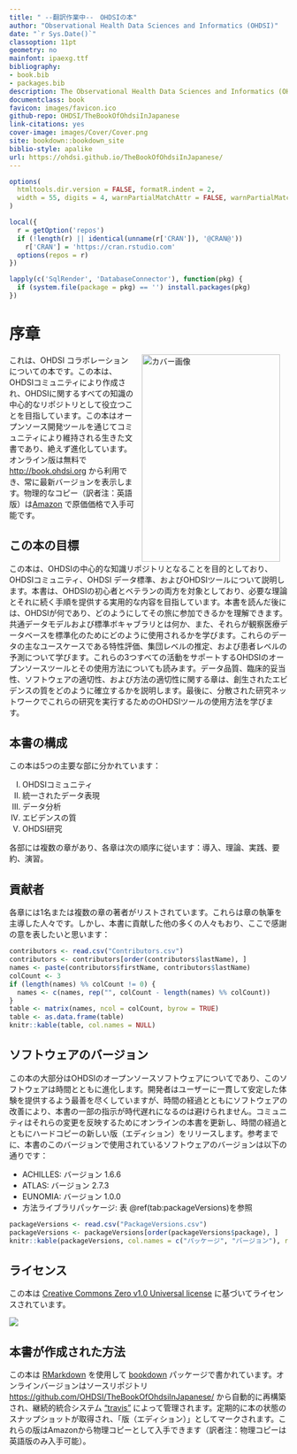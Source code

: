 ```yaml
---
title: " --翻訳作業中--　OHDSIの本"
author: "Observational Health Data Sciences and Informatics (OHDSI)"
date: "`r Sys.Date()`"
classoption: 11pt
geometry: no
mainfont: ipaexg.ttf
bibliography:
- book.bib
- packages.bib
description: The Observational Health Data Sciences and Informatics (OHDSI) についての本。OHDSIのコミュニティ、オープンスタンダードとオープンソースソフトウェアについて詳述しています。
documentclass: book
favicon: images/favicon.ico
github-repo: OHDSI/TheBookOfOhdsiInJapanese
link-citations: yes
cover-image: images/Cover/Cover.png
site: bookdown::bookdown_site
biblio-style: apalike
url: https://ohdsi.github.io/TheBookOfOhdsiInJapanese/
---
```


```r
options(
  htmltools.dir.version = FALSE, formatR.indent = 2,
  width = 55, digits = 4, warnPartialMatchAttr = FALSE, warnPartialMatchDollar = FALSE
)

local({
  r = getOption('repos')
  if (!length(r) || identical(unname(r['CRAN']), '@CRAN@'))
    r['CRAN'] = 'https://cran.rstudio.com'
  options(repos = r)
})

lapply(c('SqlRender', 'DatabaseConnector'), function(pkg) {
  if (system.file(package = pkg) == '') install.packages(pkg)
})
```

# 序章 {.unnumbered}

<img src="images/Cover/Cover.png" alt="カバー画像" width="250" height="375" align="right" style="margin: 0 1em 0 1em"/> これは、OHDSI コラボレーションについての本です。この本は、OHDSIコミュニティにより作成され、OHDSIに関するすべての知識の中心的なリポジトリとして役立つことを目指しています。この本はオープンソース開発ツールを通じてコミュニティにより維持される生きた文書であり、絶えず進化しています。オンライン版は無料で <http://book.ohdsi.org> から利用でき、常に最新バージョンを表示します。物理的なコピー（訳者注：英語版）は[Amazon](https://www.amazon.com/OHDSI-Observational-Health-Sciences-Informatics/dp/1088855199) で原価価格で入手可能です。

## この本の目標 {.unnumbered}

この本は、OHDSIの中心的な知識リポジトリとなることを目的としており、OHDSIコミュニティ、OHDSI データ標準、およびOHDSIツールについて説明します。本書は、OHDSIの初心者とベテランの両方を対象としており、必要な理論とそれに続く手順を提供する実用的な内容を目指しています。本書を読んだ後には、OHDSIが何であり、どのようにしてその旅に参加できるかを理解できます。共通データモデルおよび標準ボキャブラリとは何か、また、それらが観察医療データベースを標準化のためにどのように使用されるかを学びます。これらのデータの主なユースケースである特性評価、集団レベルの推定、および患者レベルの予測について学びます。これらの3つすべての活動をサポートするOHDSIのオープンソースツールとその使用方法についても読みます。データ品質、臨床的妥当性、ソフトウェアの適切性、および方法の適切性に関する章は、創生されたエビデンスの質をどのように確立するかを説明します。最後に、分散された研究ネットワークでこれらの研究を実行するためのOHDSIツールの使用方法を学びます。

## 本書の構成 {.unnumbered}

この本は5つの主要な部に分かれています：

I.  OHDSIコミュニティ
II. 統一されたデータ表現
III. データ分析
IV. エビデンスの質
V.  OHDSI研究

各部には複数の章があり、各章は次の順序に従います：導入、理論、実践、要約、演習。

## 貢献者 {.unnumbered}

各章には1名または複数の章の著者がリストされています。これらは章の執筆を主導した人々です。しかし、本書に貢献した他の多くの人々もおり、ここで感謝の意を表したいと思います：

```r
contributors <- read.csv("Contributors.csv")
contributors <- contributors[order(contributors$lastName), ]
names <- paste(contributors$firstName, contributors$lastName)
colCount <- 3
if (length(names) %% colCount != 0) {
  names <- c(names, rep("", colCount - length(names) %% colCount))
}
table <- matrix(names, ncol = colCount, byrow = TRUE)
table <- as.data.frame(table)
knitr::kable(table, col.names = NULL)
```

## ソフトウェアのバージョン {.unnumbered}

この本の大部分はOHDSIのオープンソースソフトウェアについてであり、このソフトウェアは時間とともに進化します。開発者はユーザーに一貫して安定した体験を提供するよう最善を尽くしていますが、時間の経過とともにソフトウェアの改善により、本書の一部の指示が時代遅れになるのは避けられません。コミュニティはそれらの変更を反映するためにオンラインの本書を更新し、時間の経過とともにハードコピーの新しい版（エディション）をリリースします。参考までに、本書のこのバージョンで使用されているソフトウェアのバージョンは以下の通りです：

-   ACHILLES: バージョン 1.6.6
-   ATLAS: バージョン 2.7.3
-   EUNOMIA: バージョン 1.0.0
-   方法ライブラリパッケージ: 表 \@ref(tab:packageVersions)を参照

```r
packageVersions <- read.csv("PackageVersions.csv")
packageVersions <- packageVersions[order(packageVersions$package), ]
knitr::kable(packageVersions, col.names = c("パッケージ", "バージョン"), row.names = FALSE, booktabs = TRUE, caption = '本書で使用されているMethods Libraryのパッケージのバージョン')
```

## ライセンス {.unnumbered}

この本は [Creative Commons Zero v1.0 Universal license](http://creativecommons.org/publicdomain/zero/1.0/) に基づいてライセンスされています。

![](images/Preface/cc0.png)

## 本書が作成された方法 {.unnumbered}

この本は [RMarkdown](https://rmarkdown.rstudio.com) を使用して [bookdown](https://bookdown.org) パッケージで書かれています。オンラインバージョンはソースリポジトリ <https://github.com/OHDSI/TheBookOfOhdsiInJapanese/> から自動的に再構築され、継続的統合システム ["travis"](http://travis-ci.org/) によって管理されます。定期的に本の状態のスナップショットが取得され、「版（エディション）」としてマークされます。これらの版はAmazonから物理コピーとして入手できます（訳者注：物理コピーは英語版のみ入手可能）。
